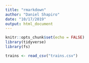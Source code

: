 ```yaml
---
title: "rmarkdown"
author: "Daniel Shapiro"
date: "10/17/2019"
output: html_document
---
```


```r
knitr::opts_chunk$set(echo = FALSE)
library(tidyverse)
library(fs)
```

```r
trains <- read_csv("trains.csv")
```

